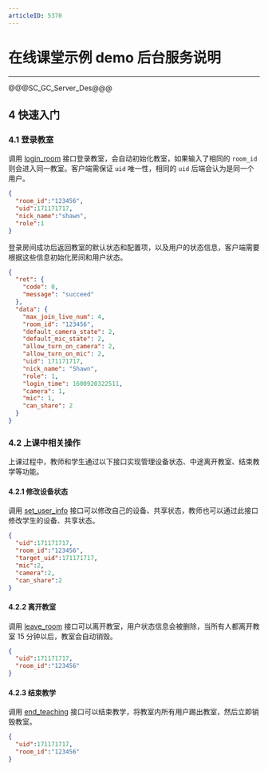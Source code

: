 ```yaml
---
articleID: 5370
---
```

# 在线课堂示例 demo 后台服务说明

---

@@@SC_GC_Server_Des@@@

## 4 快速入门

### 4.1 登录教室

调用 [login_room](#5904) 接口登录教室，会自动初始化教室，如果输入了相同的 `room_id` 则会进入同一教室。客户端需保证 `uid` 唯一性，相同的 `uid` 后端会认为是同一个用户。


```json
{
  "room_id":"123456",
  "uid":171171717,
  "nick_name":"shawn",
  "role":1
}
```


登录房间成功后返回教室的默认状态和配置项，以及用户的状态信息，客户端需要根据这些信息初始化房间和用户状态。


```json
{
  "ret": {
    "code": 0,
    "message": "succeed"
  },
  "data": {
    "max_join_live_num": 4,
    "room_id": "123456",
    "default_camera_state": 2,
    "default_mic_state": 2,
    "allow_turn_on_camera": 2,
    "allow_turn_on_mic": 2,
    "uid": 171171717,
    "nick_name": "Shawn",
    "role": 1,
    "login_time": 1600920322511,
    "camera": 1,
    "mic": 1,
    "can_share": 2
  }
}
```


### 4.2 上课中相关操作

上课过程中，教师和学生通过以下接口实现管理设备状态、中途离开教室、结束教学等功能。

#### 4.2.1 修改设备状态

调用 [set_user_info](#5908) 接口可以修改自己的设备、共享状态，教师也可以通过此接口修改学生的设备、共享状态。

```json
{
  "uid":171171717,
  "room_id":"123456",
  "target_uid":171171717,
  "mic":2,
  "camera":2,
  "can_share":2
}
```


#### 4.2.2 离开教室

调用 [leave_room](#5910) 接口可以离开教室，用户状态信息会被删除，当所有人都离开教室 15 分钟以后，教室会自动销毁。


```json
{
  "uid":171171717,
  "room_id":"123456"
}
```

#### 4.2.3 结束教学

调用 [end_teaching](#5911) 接口可以结束教学，将教室内所有用户踢出教室，然后立即销毁教室。

```json
{
  "uid":171171717,
  "room_id":"123456"
}
```
